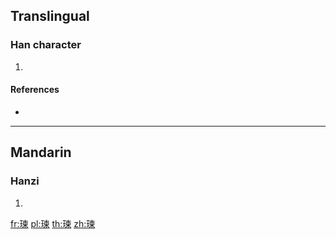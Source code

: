 {{character info/new}}
==Translingual==

===Han character===
{{Han char|rn=96|rad=玉|as=09|sn=13|four=|canj=MGDWF|ids=⿰𤣩柬}}

# {{defn|Han|sort=玉09}}

====References====
* {{Han ref|kx=0737.130|dkj=21115|dj=1148.160|hdz=21125.120|uh=7453|ud=29779}}

----

==Mandarin==

===Hanzi===
{{cmn-hanzi|pin=[[huán]] ([[huan2]]), [[liàn]] ([[lian4]])|wg=huan<sup>2</sup>, lien<sup>4</sup>}}

# {{defn|lang=cmn|sort=玉09}}

[[fr:瑓]]
[[pl:瑓]]
[[th:瑓]]
[[zh:瑓]]